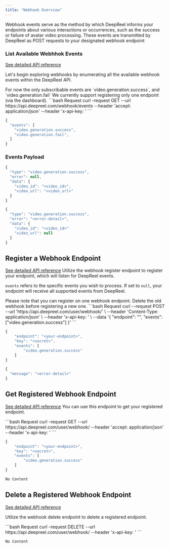 ```yaml
---
title: "Webhook Overview"
---
```


Webhook events serve as the method by which DeepReel informs your endpoints about various interactions or occurrences, such as the success or failure of avatar video processing. These events are transmitted by DeepReel as POST requests to your designated webhook endpoint

### List Available Webhhok Events

[See detailed API reference](/api-reference/webhook/get-subscribable-events)

Let's begin exploring webhooks by enumerating all the available webhook events within the DeepReel API.

<Note>
  For now the only subscribable events are `video.generation.success`, and
  `video.generation.fail`
</Note>

<Note>
  We currently support registering only one endpoint (via the dashboard).
</Note>

<CodeGroup>
```bash Request
curl -request GET
--url https://api.deepreel.com/webhook/events
--header 'accept: application/json'
--header 'x-api-key: <your-api-key>'
```

```javascript Response
{
  "events": [
    "video.generation.success",
    "video.generation.fail",
  ]
}
```

</CodeGroup>

### Events Payload

<CodeGroup>

```javascript Video Generation Success
{
  "type": "video.generation.success",
  "error": null,
  "data": {
    "video_id": "<video_id>",
    "video_url": "<video_url>"
  }
}
```

```javascript Video Generation Failed
{
  "type": "video.generation.success",
  "error": "<error-detail>",
  "data": {
    "video_id": "<video_id>"
    "video_url": null
  }
}
```

</CodeGroup>

## Register a Webhook Endpoint

[See detailed API reference](/api-reference/webhook/register-webhook)
Utilize the webhook register endpoint to register your endpoint, which will listen for DeepReel events.

`events` refers to the specific events you wish to process. If set to `null`, your endpoint will receive all supported events from DeepReel.

<Warning>
  Please note that you can register on one webhook endpoint. Delete the old
  webhook before registering a new one.
</Warning>

<CodeGroup>
```bash Request
curl --request POST
--url 'https://api.deepreel.com/user/webhook/' \
--header 'Content-Type: application/json' \
--header 'x-api-key: <your-api-key>' \
--data '{
  "endpoint": "<your-endpoint>",
  "events": ["video.generation.success"]
}'
```

```javascript Response (Success)
{
    "endpoint": "<your-endpoint>",
    "key": "<secret>",
    "events": [
        "video.generation.success"
    ]
}
```

```javascript Response (Error)
{
  "message": "<error-detail>"
}
```

</CodeGroup>

## Get Registered Webhook Endpoint

[See detailed API reference](/api-reference/webhook/get-registered-webhook)
You can use this endpoint to get your registered endpoint.

<CodeGroup>
```bash Request
curl -request GET
--url https://api.deepreel.com/user/webhook/
--header 'accept: application/json'
--header 'x-api-key: <your-api-key>'
```

```javascript Response (200)
{
    "endpoint": "<your-endpoint>",
    "key": "<secret>",
    "events": [
        "video.generation.success"
    ]
}
```

```javascript Response(404)
No Content
```

</CodeGroup>

## Delete a Registered Webhook Endpoint

[See detailed API reference](/api-reference/webhook/delete-registered-webhook)

Utilize the webhook delete endpoint to delete a registered endpoint.

<CodeGroup>
```bash Request
curl -request DELETE
--url https://api.deepreel.com/user/webhook/
--header 'x-api-key: <your-api-key>'
```

```javascript Response(204)
No Content
```

</CodeGroup>
